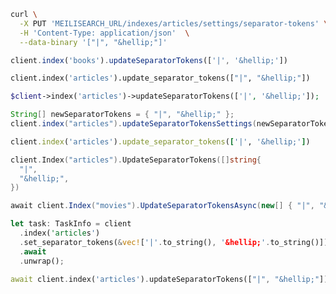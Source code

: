 <CodeGroup>

```bash cURL
curl \
  -X PUT 'MEILISEARCH_URL/indexes/articles/settings/separator-tokens' \
  -H 'Content-Type: application/json'  \
  --data-binary '["|", "&hellip;"]'
```

```javascript JS
client.index('books').updateSeparatorTokens(['|', '&hellip;'])
```

```python Python
client.index('articles').update_separator_tokens(["|", "&hellip;"])
```

```php PHP
$client->index('articles')->updateSeparatorTokens(['|', '&hellip;']);
```

```java Java
String[] newSeparatorTokens = { "|", "&hellip;" };
client.index("articles").updateSeparatorTokensSettings(newSeparatorTokens);
```

```ruby Ruby
client.index('articles').update_separator_tokens(['|', '&hellip;'])
```

```go Go
client.Index("articles").UpdateSeparatorTokens([]string{
  "|",
  "&hellip;",
})
```

```csharp C#
await client.Index("movies").UpdateSeparatorTokensAsync(new[] { "|", "&hellip;" });
```

```rust Rust
let task: TaskInfo = client
  .index('articles')
  .set_separator_tokens(&vec!['|'.to_string(), '&hellip;'.to_string()])
  .await
  .unwrap();
```

```dart Dart
await client.index('articles').updateSeparatorTokens(["|", "&hellip;"]);
```
</CodeGroup>